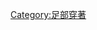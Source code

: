 {{Catnav|頁面分類|人类社会|社会科学|家政学|服裝}}
{{Catnav|頁面分類|人类社会|生活|生活用品|服裝}}
{{Catnav|頁面分類|人类社会|生活|文化|服裝}}
{{Catnav|頁面分類|人类社会|文化|時尚|服裝}}

{{Catmore}}
{{Commonscat|Socks}}

[[Category:足部穿著|Category:足部穿著]]